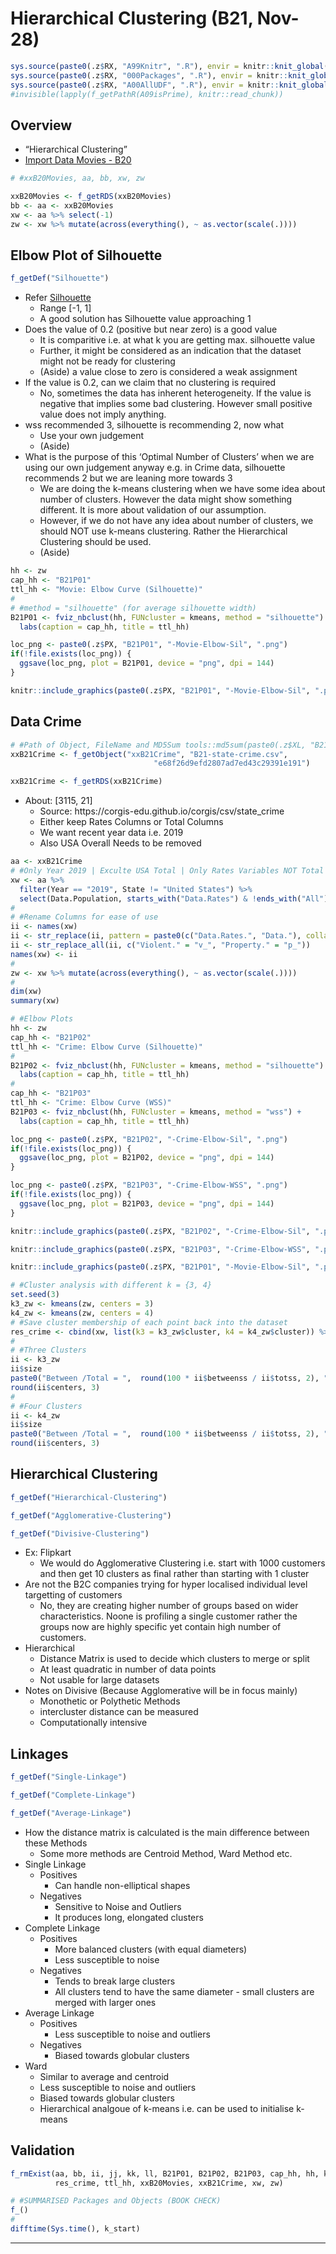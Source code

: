 # Hierarchical Clustering (B21, Nov-28) {#b21}

```r
sys.source(paste0(.z$RX, "A99Knitr", ".R"), envir = knitr::knit_global())
sys.source(paste0(.z$RX, "000Packages", ".R"), envir = knitr::knit_global())
sys.source(paste0(.z$RX, "A00AllUDF", ".R"), envir = knitr::knit_global())
#invisible(lapply(f_getPathR(A09isPrime), knitr::read_chunk))
```

## Overview

- "Hierarchical Clustering"
- [Import Data Movies - B20](#set-movies-b20 "b20")

```r
# #xxB20Movies, aa, bb, xw, zw
```

```r
xxB20Movies <- f_getRDS(xxB20Movies)
bb <- aa <- xxB20Movies
xw <- aa %>% select(-1) 
zw <- xw %>% mutate(across(everything(), ~ as.vector(scale(.))))
```

## Elbow Plot of Silhouette

```r
f_getDef("Silhouette")
```

- Refer [Silhouette](#sil-c52 "c52")
  - Range [-1, 1]
  - A good solution has Silhouette value approaching 1

- \textcolor{pink}{Question:} Does the value of 0.2 (positive but near zero) is a good value
  - It is comparitive i.e. at what k you are getting max. silhouette value
  - Further, it might be considered as an indication that the dataset might not be ready for clustering
  - (Aside) a value close to zero is considered a weak assignment
- \textcolor{pink}{Question:} If the value is 0.2, can we claim that no clustering is required
  - No, sometimes the data has inherent heterogeneity. If the value is negative that implies some bad clustering. However small positive value does not imply anything.
- \textcolor{pink}{Question:} wss recommended 3, silhouette is recommending 2, now what
  - Use your own judgement
  - (Aside) \textcolor{pink}{"All models are wrong, but some are useful." - By Someone} 
- \textcolor{pink}{Question:} What is the purpose of this 'Optimal Number of Clusters' when we are using our own judgement anyway e.g. in Crime data, silhouette recommends 2 but we are leaning more towards 3
  - We are doing the k-means clustering when we have some idea about number of clusters. However the data might show something different. It is more about validation of our assumption.
  - However, if we do not have any idea about number of clusters, we should NOT use k-means clustering. Rather the Hierarchical Clustering should be used.
  - (Aside) \textcolor{pink}{"An approximate answer to the right problem is worth a good deal more than an exact answer to an approximate problem." - By Someone}

```r
hh <- zw
cap_hh <- "B21P01"
ttl_hh <- "Movie: Elbow Curve (Silhouette)"
#
# #method = "silhouette" (for average silhouette width)
B21P01 <- fviz_nbclust(hh, FUNcluster = kmeans, method = "silhouette") +
  labs(caption = cap_hh, title = ttl_hh)
```

```r
loc_png <- paste0(.z$PX, "B21P01", "-Movie-Elbow-Sil", ".png")
if(!file.exists(loc_png)) {
  ggsave(loc_png, plot = B21P01, device = "png", dpi = 144) 
}
```

```r
knitr::include_graphics(paste0(.z$PX, "B21P01", "-Movie-Elbow-Sil", ".png"))
```

## Data Crime {#set-crime-b21}

\textcolor{pink}{Please import the "B21-state-crime.csv"}

```r
# #Path of Object, FileName and MD5Sum tools::md5sum(paste0(.z$XL, "B21-state-crime.csv"))
xxB21Crime <- f_getObject("xxB21Crime", "B21-state-crime.csv",
                                "e68f26d9efd2807ad7ed43c29391e191")
```

```r
xxB21Crime <- f_getRDS(xxB21Crime)
```

- About: [3115, 21]
  - Source: https://corgis-edu.github.io/corgis/csv/state_crime
  - Either keep Rates Columns or Total Columns
  - We want recent year data i.e. 2019 
  - Also USA Overall Needs to be removed

```r
aa <- xxB21Crime
# #Only Year 2019 | Exculte USA Total | Only Rates Variables NOT Total | Scale | 
xw <- aa %>% 
  filter(Year == "2019", State != "United States") %>% 
  select(Data.Population, starts_with("Data.Rates") & !ends_with("All"))
#
# #Rename Columns for ease of use
ii <- names(xw)
ii <- str_replace(ii, pattern = paste0(c("Data.Rates.", "Data."), collapse = "|"), "")
ii <- str_replace_all(ii, c("Violent." = "v_", "Property." = "p_"))
names(xw) <- ii
#
zw <- xw %>% mutate(across(everything(), ~ as.vector(scale(.))))
#
dim(xw)
summary(xw)
```

```r
# #Elbow Plots
hh <- zw
cap_hh <- "B21P02"
ttl_hh <- "Crime: Elbow Curve (Silhouette)"
#
B21P02 <- fviz_nbclust(hh, FUNcluster = kmeans, method = "silhouette") +
  labs(caption = cap_hh, title = ttl_hh)
#
cap_hh <- "B21P03"
ttl_hh <- "Crime: Elbow Curve (WSS)"
B21P03 <- fviz_nbclust(hh, FUNcluster = kmeans, method = "wss") +
  labs(caption = cap_hh, title = ttl_hh)
```

```r
loc_png <- paste0(.z$PX, "B21P02", "-Crime-Elbow-Sil", ".png")
if(!file.exists(loc_png)) {
  ggsave(loc_png, plot = B21P02, device = "png", dpi = 144) 
}
```

```r
loc_png <- paste0(.z$PX, "B21P03", "-Crime-Elbow-WSS", ".png")
if(!file.exists(loc_png)) {
  ggsave(loc_png, plot = B21P03, device = "png", dpi = 144) 
}
```

```r
knitr::include_graphics(paste0(.z$PX, "B21P02", "-Crime-Elbow-Sil", ".png"))
```

```r
knitr::include_graphics(paste0(.z$PX, "B21P03", "-Crime-Elbow-WSS", ".png"))
```

```r
knitr::include_graphics(paste0(.z$PX, "B21P01", "-Movie-Elbow-Sil", ".png"))
```

```r
# #Cluster analysis with different k = {3, 4}
set.seed(3)
k3_zw <- kmeans(zw, centers = 3)
k4_zw <- kmeans(zw, centers = 4)
# #Save cluster membership of each point back into the dataset
res_crime <- cbind(xw, list(k3 = k3_zw$cluster, k4 = k4_zw$cluster)) %>% as_tibble()
#
# #Three Clusters
ii <- k3_zw
ii$size
paste0("Between /Total = ",  round(100 * ii$betweenss / ii$totss, 2), "%")
round(ii$centers, 3)
#
# #Four Clusters
ii <- k4_zw
ii$size
paste0("Between /Total = ",  round(100 * ii$betweenss / ii$totss, 2), "%")
round(ii$centers, 3)
```

## Hierarchical Clustering

```r
f_getDef("Hierarchical-Clustering")
```

```r
f_getDef("Agglomerative-Clustering")
```

```r
f_getDef("Divisive-Clustering")
```

- Ex: Flipkart
  - We would do Agglomerative Clustering i.e. start with 1000 customers and then get 10 clusters as final rather than starting with 1 cluster
- \textcolor{pink}{Question:} Are not the B2C companies trying for hyper localised individual level targetting of customers
  - No, they are creating higher number of groups based on wider characteristics. Noone is profiling a single customer rather the groups now are highly specific yet contain high number of customers.

- Hierarchical
  - Distance Matrix is used to decide which clusters to merge or split
  - At least quadratic in number of data points
  - Not usable for large datasets

- Notes on Divisive (Because Agglomerative will be in focus mainly)
  - Monothetic or Polythetic Methods
  - intercluster distance can be measured
  - Computationally intensive

## Linkages

```r
f_getDef("Single-Linkage")
```

```r
f_getDef("Complete-Linkage")
```

```r
f_getDef("Average-Linkage")
```

- How the distance matrix is calculated is the main difference between these Methods
  - Some more methods are Centroid Method, Ward Method etc.
- Single Linkage
  - Positives
    - Can handle non-elliptical shapes
  - Negatives
    - Sensitive to Noise and Outliers
    - It produces long, elongated clusters
- Complete Linkage
  - Positives
    - More balanced clusters (with equal diameters)
    - Less susceptible to noise
  - Negatives
    - Tends to break large clusters
    - All clusters tend to have the same diameter - small clusters are merged with larger ones
- Average Linkage
  - Positives  
    - Less susceptible to noise and outliers
  - Negatives
    - Biased towards globular clusters
- Ward
  - Similar to average and centroid
  - Less susceptible to noise and outliers
  - Biased towards globular clusters
  - Hierarchical analgoue of k-means i.e. can be used to initialise k-means

## Validation {.unlisted .unnumbered .tabset .tabset-fade}

```r
f_rmExist(aa, bb, ii, jj, kk, ll, B21P01, B21P02, B21P03, cap_hh, hh, k3_zw, k4_zw, loc_png, 
          res_crime, ttl_hh, xxB20Movies, xxB21Crime, xw, zw)
```

```r
# #SUMMARISED Packages and Objects (BOOK CHECK)
f_()
#
difftime(Sys.time(), k_start)
```

****
